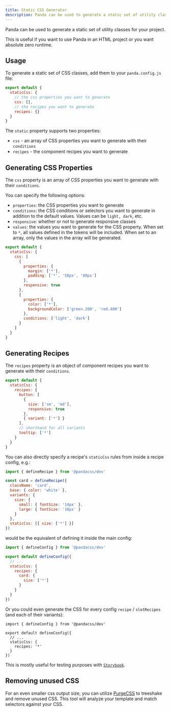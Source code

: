 ```yaml
---
title: Static CSS Generator
description: Panda can be used to generate a static set of utility classes for your project.
---
```


Panda can be used to generate a static set of utility classes for your project.

This is useful if you want to use Panda in an HTML project or you want absolute zero runtime.

## Usage

To generate a static set of CSS classes, add them to your `panda.config.js` file:

```js
export default {
  staticCss: {
    // the css properties you want to generate
    css: [],
    // the recipes you want to generate
    recipes: {}
  }
}
```

The `static` property supports two properties:

- `css` - an array of CSS properties you want to generate with their `conditions`
- `recipes` - the component recipes you want to generate

## Generating CSS Properties

The `css` property is an array of CSS properties you want to generate with their `conditions`.

You can specify the following options:

- `properties`: the CSS properties you want to generate
- `conditions`: the CSS conditions or selectors you want to generate in addition to the default values. Values can be
  `light, dark`, etc.
- `responsive`: whether or not to generate responsive classes
- `values`: the values you want to generate for the CSS property. When set to `*`, all values defined in the tokens will
  be included. When set to an array, only the values in the array will be generated.

```js
export default {
  staticCss: {
    css: [
      {
        properties: {
          margin: ['*'],
          padding: ['*', '50px', '80px']
        },
        responsive: true
      },
      {
        properties: {
          color: ['*'],
          backgroundColor: ['green.200', 'red.400']
        },
        conditions: ['light', 'dark']
      }
    ]
  }
}
```

## Generating Recipes

The `recipes` property is an object of component recipes you want to generate with their `conditions`.

```js
export default {
  staticCss: {
    recipes: {
      button: [
        {
          size: ['sm', 'md'],
          responsive: true
        },
        { variant: ['*'] }
      ],
      // shorthand for all variants
      tooltip: ['*']
    }
  }
}
```

You can also directly specify a recipe's `staticCss` rules from inside a recipe config, e.g.:

```js
import { defineRecipe } from '@pandacss/dev'

const card = defineRecipe({
  className: 'card',
  base: { color: 'white' },
  variants: {
    size: {
      small: { fontSize: '14px' },
      large: { fontSize: '18px' }
    }
  },
  staticCss: [{ size: ['*'] }]
})
```

would be the equivalent of defining it inside the main config:

```js
import { defineConfig } from '@pandacss/dev'

export default defineConfig({
  // ...
  staticCss: {
    recipes: {
      card: {
        size: ['*']
      }
    }
  }
})
```

Or you could even generate the CSS for every config `recipe` / `slotRecipes` (and each of their variants):

```tsx filename="panda.config.ts"
import { defineConfig } from '@pandacss/dev'

export default defineConfig({
  // ...
  staticCss: {
    recipes: '*'
  }
})
```

This is mostly useful for testing purposes with [`Storybook`](/docs/installation/storybook).

## Removing unused CSS

For an even smaller css output size, you can utilize [PurgeCSS](https://purgecss.com/) to treeshake and remove unused
CSS. This tool will analyze your template and match selectors against your CSS.
